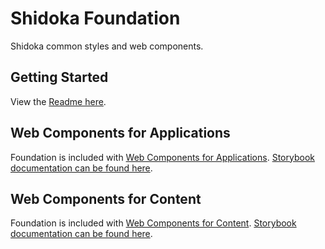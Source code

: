 
<Meta title="Welcome" />

# Shidoka Foundation

Shidoka common styles and web components.

## Getting Started

View the [Readme here](https://github.com/kyndryl-design-system/shidoka-foundation).

## Web Components for Applications

Foundation is included with [Web Components for Applications](https://github.com/kyndryl-design-system/shidoka-applications). [Storybook documentation can be found here](https://kyndryl-design-system.github.io/shidoka-applications/).

## Web Components for Content

Foundation is included with [Web Components for Content](https://github.com/kyndryl-design-system/shidoka-content). [Storybook documentation can be found here](https://kyndryl-design-system.github.io/shidoka-content/).
